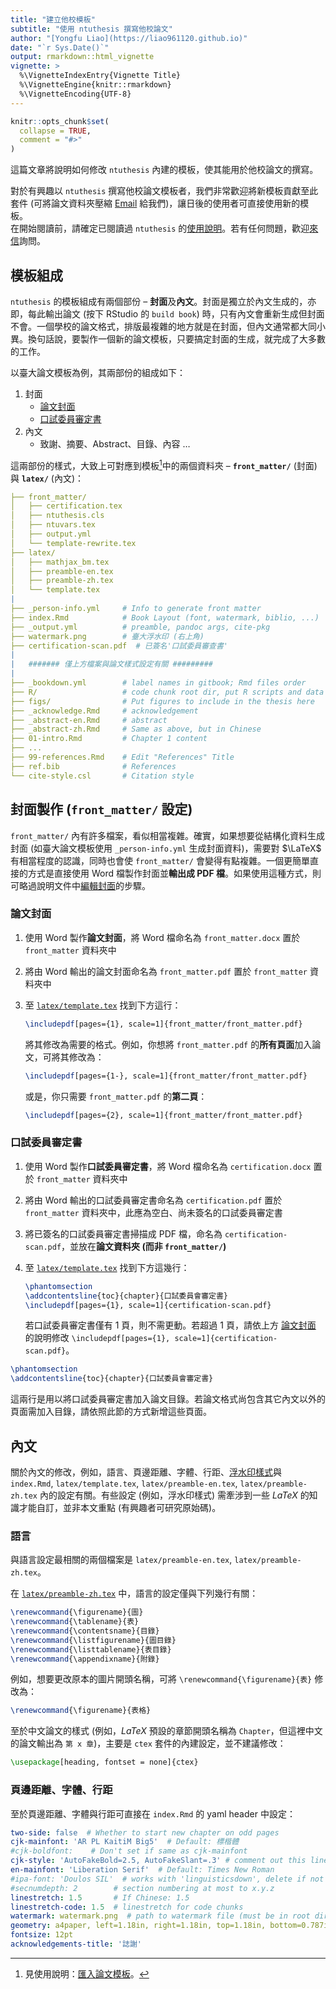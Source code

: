 ```yaml
---
title: "建立他校模板"
subtitle: "使用 ntuthesis 撰寫他校論文"
author: "[Yongfu Liao](https://liao961120.github.io)"
date: "`r Sys.Date()`"
output: rmarkdown::html_vignette
vignette: >
  %\VignetteIndexEntry{Vignette Title}
  %\VignetteEngine{knitr::rmarkdown}
  %\VignetteEncoding{UTF-8}
---
```


```r
knitr::opts_chunk$set(
  collapse = TRUE,
  comment = "#>"
)
```

這篇文章將說明如何修改 `ntuthesis` 內建的模板，使其能用於他校論文的撰寫。


<!-- `ntuthesis` 原本僅用作臺灣大學的論文模板，但由於其本身為 R 套件，具有擴充的特性，可用於撰寫其它學校的論文。 -->

對於有興趣以 `ntuthesis` 撰寫他校論文模板者，我們非常歡迎將新模板貢獻至此套件 (可將論文資料夾壓縮 [Email](mailto:liao961120@gmail.com) 給我們)，讓日後的使用者可直接使用新的模板。  
在開始閱讀前，請確定已閱讀過 `ntuthesis` 的[使用說明](/ntuthesis/doc)。若有任何問題，歡迎[來信](mailto:liao961120@gmail.com)詢問。


## 模板組成 {#stucture}

`ntuthesis` 的模板組成有兩個部份 -- **封面**及**內文**。封面是獨立於內文生成的，亦即，每此輸出論文 (按下 RStudio 的 `build book`) 時，只有內文會重新生成但封面不會。一個學校的論文格式，排版最複雜的地方就是在封面，但內文通常都大同小異。換句話說，要製作一個新的論文模板，只要搞定封面的生成，就完成了大多數的工作。

以臺大論文模板為例，其兩部份的組成如下：

1. 封面
    - [論文封面](https://liao961120.github.io/ntuthesis/doc/ntu-bookdown.pdf#page=1)
    - [口試委員審定書](https://liao961120.github.io/ntuthesis/doc/ntu-bookdown.pdf#page=2)
    
1. 內文
    - 致謝、摘要、Abstract、目錄、內容 ...

這兩部份的樣式，大致上可對應到模板[^import]中的兩個資料夾 -- **`front_matter/`** (封面) 與 **`latex/`** (內文)：

```yaml
├── front_matter/
│   ├── certification.tex
│   ├── ntuthesis.cls
│   ├── ntuvars.tex
│   ├── output.yml
│   └── template-rewrite.tex
├── latex/
│   ├── mathjax_bm.tex
│   ├── preamble-en.tex
│   ├── preamble-zh.tex
│   └── template.tex
|
├── _person-info.yml     # Info to generate front matter
├── index.Rmd            # Book Layout (font, watermark, biblio, ...)
├── _output.yml          # preamble, pandoc args, cite-pkg
├── watermark.png        # 臺大浮水印 (右上角)
├── certification-scan.pdf  # 已簽名'口試委員審查書'
|
|   ####### 僅上方檔案與論文樣式設定有關 #########
|
├── _bookdown.yml        # label names in gitbook; Rmd files order
├── R/                   # code chunk root dir, put R scripts and data here
├── figs/                # Put figures to include in the thesis here
├── _acknowledge.Rmd     # acknowledgement
├── _abstract-en.Rmd     # abstract
├── _abstract-zh.Rmd     # Same as above, but in Chinese
├── 01-intro.Rmd         # Chapter 1 content
├── ...
├── 99-references.Rmd    # Edit "References" Title
├── ref.bib              # References
└── cite-style.csl       # Citation style
```

## 封面製作 (`front_matter/` 設定)

`front_matter/` 內有許多檔案，看似相當複雜。確實，如果想要從結構化資料生成封面 (如臺大論文模板使用 `_person-info.yml` 生成封面資料)，需要對 $\LaTeX$ 有相當程度的認識，同時也會使 `front_matter/` 會變得有點複雜。一個更簡單直接的方式是直接使用 Word 檔製作封面並**輸出成 PDF 檔**。如果使用這種方式，則可略過說明文件中[編輯封面](/ntuthesis/doc/export-thesis.html#edit-front-matter)的步驟。

### 論文封面 {#cover}


1. 使用 Word 製作**論文封面**，將 Word 檔命名為 `front_matter.docx` 置於 `front_matter` 資料夾中

1. 將由 Word 輸出的論文封面命名為 `front_matter.pdf` 置於 `front_matter` 資料夾中

1. 至 [`latex/template.tex`](https://github.com/liao961120/ntuthesis/blob/a97c1f583b6103792912bf125540b8dde2db30e9/example-thesis/latex/template.tex#L294) 找到下方這行：
    
    ```tex
    \includepdf[pages={1}, scale=1]{front_matter/front_matter.pdf}
    ```

    將其修改為需要的格式。例如，你想將 `front_matter.pdf` 的**所有頁面**加入論文，可將其修改為：

    ```tex
    \includepdf[pages={1-}, scale=1]{front_matter/front_matter.pdf}
    ```

    或是，你只需要 `front_matter.pdf` 的**第二頁**：

    ```tex
    \includepdf[pages={2}, scale=1]{front_matter/front_matter.pdf}
    ```

### 口試委員審定書 {#certification}


1. 使用 Word 製作**口試委員審定書**，將 Word 檔命名為 `certification.docx` 置於 `front_matter` 資料夾中

1. 將由 Word 輸出的口試委員審定書命名為 `certification.pdf` 置於 `front_matter` 資料夾中，此應為空白、尚未簽名的口試委員審定書

1. 將已簽名的口試委員審定書掃描成 PDF 檔，命名為 `certification-scan.pdf`，並放在**論文資料夾 (而非 `front_matter/`)**

1. 至 [`latex/template.tex`](https://github.com/liao961120/ntuthesis/blob/a97c1f583b6103792912bf125540b8dde2db30e9/example-thesis/latex/template.tex#L299-L301) 找到下方這幾行：

    ```tex
    \phantomsection
    \addcontentsline{toc}{chapter}{口試委員會審定書}
    \includepdf[pages={1}, scale=1]{certification-scan.pdf}
    ```

    若口試委員審定書僅有 1 頁，則不需更動。若超過 1 頁，請依上方 [論文封面](#cover) 的說明修改 `\includepdf[pages={1}, scale=1]{certification-scan.pdf}`。


```tex
\phantomsection
\addcontentsline{toc}{chapter}{口試委員會審定書}
```

這兩行是用以將口試委員審定書加入論文目錄。若論文格式尚包含其它內文以外的頁面需加入目錄，請依照此節的方式新增這些頁面。




## 內文 {#content}

關於內文的修改，例如，語言、頁邊距離、字體、行距、[浮水印樣式](https://bit.ly/2BCkHM8)與 `index.Rmd`, `latex/template.tex`, `latex/preamble-en.tex`, `latex/preamble-zh.tex` 內的設定有關。有些設定 (例如，浮水印樣式) 需牽涉到一些 $LaTeX$ 的知識才能自訂，並非本文重點 (有興趣者可研究原始碼)。

### 語言 {#language}

與語言設定最相關的兩個檔案是 `latex/preamble-en.tex`, `latex/preamble-zh.tex`。

在 [`latex/preamble-zh.tex`](https://github.com/liao961120/ntuthesis/blob/master/example-thesis/latex/preamble-zh.tex) 中，語言的設定僅與下列幾行有關：

```tex
\renewcommand{\figurename}{圖}
\renewcommand{\tablename}{表}
\renewcommand{\contentsname}{目錄}
\renewcommand{\listfigurename}{圖目錄}
\renewcommand{\listtablename}{表目錄}
\renewcommand{\appendixname}{附錄}
```

例如，想要更改原本的圖片開頭名稱，可將 `\renewcommand{\figurename}{表}` 修改為：

```tex
\renewcommand{\figurename}{表格}
```

至於中文論文的樣式 (例如，$LaTeX$ 預設的章節開頭名稱為 `Chapter `，但這裡中文的論文輸出為 `第 x 章`)，主要是 `ctex` 套件的內建設定，並不建議修改：
```tex
\usepackage[heading, fontset = none]{ctex}
```

### 頁邊距離、字體、行距 {#margin-font-linestretch}

至於頁邊距離、字體與行距可直接在 `index.Rmd` 的 yaml header 中設定：

```yaml
two-side: false  # Whether to start new chapter on odd pages
cjk-mainfont: 'AR PL KaitiM Big5'  # Default: 標楷體
#cjk-boldfont:    # Don't set if same as cjk-mainfont
cjk-style: 'AutoFakeBold=2.5, AutoFakeSlant=.3' # comment out this line if `cjk-boldfont` is set
en-mainfont: 'Liberation Serif'  # Default: Times New Roman
#ipa-font: 'Doulos SIL'  # works with 'linguisticsdown', delete if not needed
#secnumdepth: 2        # section numbering at most to x.y.z
linestretch: 1.5       # If Chinese: 1.5
linestretch-code: 1.5  # linestretch for code chunks
watermark: watermark.png  # path to watermark file (must be in root dir)
geometry: a4paper, left=1.18in, right=1.18in, top=1.18in, bottom=0.787in
fontsize: 12pt
acknowledgements-title: '誌謝'
```


[^import]: 見使用說明：[匯入論文模板](/ntuthesis/doc/export-thesis.html#import-template)。

<!-- ## 檔案結構與模板位置 -->

<!-- 下方是 `ntuthesis` 在 GitHub 上的檔案結構 (精簡過)。模板存放的位置在 `inst/rmarkdown/templates/<school>/`，例如 `ntuthesis` 的預設模板即存放在 `inst/rmarkdown/templates/ntu/`。 -->

<!-- 想要新增模板，基本上僅需在 `inst/rmarkdown/templates/` 下新增一個模板資料夾。 -->

<!-- ```yaml -->
<!-- / -->
<!-- ├── DESCRIPTION -->
<!-- ├── NAMESPACE -->
<!-- ├── README.md -->
<!-- ├── inst/ -->
<!-- │   ├── init-project/ -->
<!-- │   └── rmarkdown/ -->
<!-- │       └── templates/ -->
<!-- │           └── ntu/ -->
<!-- ├── man/ -->
<!-- ├── R/ -->
<!-- └── vignettes/ -->
<!-- ``` -->


<!-- ## 模板結構 -->

<!-- 下方是臺大論文模板 (套件預設) 的結構。 -->

<!-- ```yaml -->
<!-- inst/rmarkdown/templates/ntu/ -->
<!-- ├── template.yaml -->
<!-- └── skeleton/ -->
<!--     ├── _bookdown.yml -->
<!--     ├── _output.yml -->
<!--     ├── _person-info.yml -->
<!--     ├── front_matter/ -->
<!--     │   ├── certification.tex -->
<!--     │   ├── ntuthesis.cls -->
<!--     │   ├── ntuvars.tex -->
<!--     │   ├── output.yml -->
<!--     │   └── template-rewrite.tex -->
<!--     ├── latex/ -->
<!--     │   ├── mathjax_bm.tex -->
<!--     │   ├── preamble-en.tex -->
<!--     │   ├── preamble-zh.tex -->
<!--     │   └── template.tex -->
<!--     │ -->
<!--     ├── index.Rmd -->
<!--     ├── skeleton.Rmd -->
<!--     ├── 01-install-compile.Rmd -->
<!--     ├── ... -->
<!--     ├── ref.bib -->
<!--     ├── cite-style.csl -->
<!--     ├── certification-scan.pdf -->
<!--     ├── figs/ -->
<!--     ├── R/ -->
<!--     ├── _abstract-en.Rmd -->
<!--     ├── _abstract-zh.Rmd -->
<!--     ├── _acknowledge.Rmd -->
<!--     ├── style.css -->
<!--     └── watermark.pdf -->
<!-- ``` -->


<!-- ### R Markdown Word 模板製作 -->

<!-- - [Video](https://vimeo.com/110804387): 4 min 45 sec -->
<!-- - [Post](https://rmarkdown.rstudio.com/articles_docx.html): Happy collaboration with Rmd to docx -->
